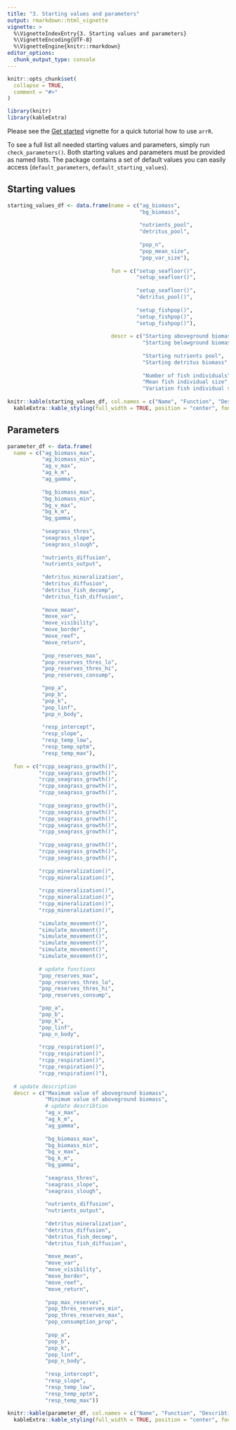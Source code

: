 ```yaml
---
title: "3. Starting values and parameters"
output: rmarkdown::html_vignette
vignette: >
  %\VignetteIndexEntry{3. Starting values and parameters}
  %\VignetteEncoding{UTF-8}
  %\VignetteEngine{knitr::rmarkdown}
editor_options: 
  chunk_output_type: console
---
```


```r
knitr::opts_chunk$set(
  collapse = TRUE,
  comment = "#>"
)
```

```r
library(knitr)
library(kableExtra)
```

Please see the [Get started](getstarted.html) vignette for a quick tutorial how to use `arrR`.

To see a full list all needed starting values and parameters, simply run `check_parameters()`. Both starting values and parameters must be provided as named lists. The package contains a set of default values you can easily access (`default_parameters`, `default_starting_values`).

## Starting values

```r
starting_values_df <- data.frame(name = c("ag_biomass", 
                                          "bg_biomass", 
                                          
                                          "nutrients_pool", 
                                          "detritus_pool", 
                                          
                                          "pop_n", 
                                          "pop_mean_size", 
                                          "pop_var_size"), 
                                 
                                 fun = c("setup_seafloor()", 
                                         "setup_seafloor()", 
                                         
                                         "setup_seafloor()",
                                         "detritus_pool()", 
                                         
                                         "setup_fishpop()", 
                                         "setup_fishpop()", 
                                         "setup_fishpop()"), 
                                 
                                 descr = c("Starting aboveground biomass", 
                                           "Starting belowground biomass", 
                                           
                                           "Starting nutrients pool", 
                                           "Starting detritus biomass", 
                                           
                                           "Number of fish individuals", 
                                           "Mean fish individual size", 
                                           "Variation fish individual size"))
                
knitr::kable(starting_values_df, col.names = c("Name", "Function", "Describtion"), align = "lrr") %>% 
  kableExtra::kable_styling(full_width = TRUE, position = "center", font_size = 12, )
```

## Parameters

```r
parameter_df <- data.frame(
  name = c("ag_biomass_max", 
           "ag_biomass_min", 
           "ag_v_max", 
           "ag_k_m",
           "ag_gamma",
                                    
           "bg_biomass_max", 
           "bg_biomass_min", 
           "bg_v_max", 
           "bg_k_m", 
           "bg_gamma", 
           
           "seagrass_thres",
           "seagrass_slope",
           "seagrass_slough",
                                    
           "nutrients_diffusion", 
           "nutrients_output", 
           
           "detritus_mineralization",
           "detritus_diffusion",
           "detritus_fish_decomp",
           "detritus_fish_diffusion",
           
           "move_mean",
           "move_var",
           "move_visibility",
           "move_border",
           "move_reef",
           "move_return",
       
           "pop_reserves_max",
           "pop_reserves_thres_lo",
           "pop_reserves_thres_hi",
           "pop_reserves_consump",

           "pop_a",
           "pop_b",
           "pop_k",
           "pop_linf",
           "pop_n_body",
           
           "resp_intercept", 
           "resp_slope", 
           "resp_temp_low", 
           "resp_temp_optm", 
           "resp_temp_max"), 
  
  fun = c("rcpp_seagrass_growth()", 
          "rcpp_seagrass_growth()", 
          "rcpp_seagrass_growth()", 
          "rcpp_seagrass_growth()",
          "rcpp_seagrass_growth()", 
          
          "rcpp_seagrass_growth()", 
          "rcpp_seagrass_growth()", 
          "rcpp_seagrass_growth()", 
          "rcpp_seagrass_growth()",
          "rcpp_seagrass_growth()",
          
          "rcpp_seagrass_growth()", 
          "rcpp_seagrass_growth()",
          "rcpp_seagrass_growth()",
          
          "rcpp_mineralization()",
          "rcpp_mineralization()",
          
          "rcpp_mineralization()",
          "rcpp_mineralization()",
          "rcpp_mineralization()",
          "rcpp_mineralization()",
          
          "simulate_movement()",
          "simulate_movement()",
          "simulate_movement()",
          "simulate_movement()",
          "simulate_movement()",
          "simulate_movement()",
          
          # update functions
          "pop_reserves_max",
          "pop_reserves_thres_lo",
          "pop_reserves_thres_hi",
          "pop_reserves_consump",

          "pop_a",
          "pop_b",
          "pop_k",
          "pop_linf",
          "pop_n_body",
    
          "rcpp_respiration()", 
          "rcpp_respiration()", 
          "rcpp_respiration()", 
          "rcpp_respiration()", 
          "rcpp_respiration()"),
  
  # update description
  descr = c("Maximum value of aboveground biomass", 
            "Minimum value of aboveground biomass", 
            # update describtion
            "ag_v_max", 
            "ag_k_m",
            "ag_gamma",
                                     
            "bg_biomass_max", 
            "bg_biomass_min", 
            "bg_v_max", 
            "bg_k_m", 
            "bg_gamma", 
            
            "seagrass_thres",
            "seagrass_slope",
            "seagrass_slough",
                                     
            "nutrients_diffusion", 
            "nutrients_output", 
            
            "detritus_mineralization",
            "detritus_diffusion",
            "detritus_fish_decomp",
            "detritus_fish_diffusion",
            
            "move_mean",
            "move_var",
            "move_visibility",
            "move_border",
            "move_reef",
            "move_return",
        
            "pop_max_reserves",
            "pop_thres_reserves_min",
            "pop_thres_reserves_max",
            "pop_consumption_prop",
 
            "pop_a",
            "pop_b",
            "pop_k",
            "pop_linf",
            "pop_n_body",
           
            "resp_intercept", 
            "resp_slope", 
            "resp_temp_low", 
            "resp_temp_optm", 
            "resp_temp_max"))
                
knitr::kable(parameter_df, col.names = c("Name", "Function", "Describtion"), align = "lrr") %>% 
  kableExtra::kable_styling(full_width = TRUE, position = "center", font_size = 12, )
```

